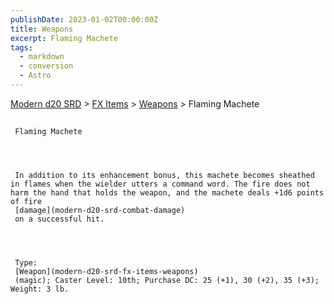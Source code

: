 ```yaml
---
publishDate: 2023-01-02T00:00:00Z
title: Weapons
excerpt: Flaming Machete
tags:
  - markdown
  - conversion
  - Astro
---
```


[Modern d20 SRD](/#modernD20) > [FX Items](modern-d20-srd-fx-items-index) > [Weapons](modern-d20-srd-fx-items-weapons) > Flaming Machete

##

     Flaming Machete




     In addition to its enhancement bonus, this machete becomes sheathed in flames when the wielder utters a command word. The fire does not harm the hand that holds the weapon, and the machete deals +1d6 points of fire
     [damage](modern-d20-srd-combat-damage)
     on a successful hit.




     Type:
     [Weapon](modern-d20-srd-fx-items-weapons)
     (magic); Caster Level: 10th; Purchase DC: 25 (+1), 30 (+2), 35 (+3); Weight: 3 lb.
